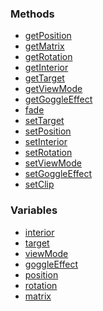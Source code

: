<DESCRIPTION HERE>

===Methods===

*[[/getCameraPosition.md|getPosition]]
*[[/getCameraMatrix.md|getMatrix]]
*[[/getCameraRotation.md|getRotation]]
*[[/getCameraInterior.md|getInterior]]
*[[/getCameraTarget.md|getTarget]]
*[[/getCameraViewMode.md|getViewMode]]
*[[/getCameraGoggleEffect.md|getGoggleEffect]]
*[[/fadeCamera.md|fade]]
*[[/setCameraTarget.md|setTarget]]
*[[/setCameraPosition.md|setPosition]]
*[[/setCameraInterior.md|setInterior]]
*[[/setCameraRotation.md|setRotation]]
*[[/setCameraViewMode.md|setViewMode]]
*[[/setCameraGoggleEffect.md|setGoggleEffect]]
*[[/setCameraClip.md|setClip]]

===Variables===

*[[/Camera.interior.md|interior]]
*[[/Camera.target.md|target]]
*[[/Camera.viewMode.md|viewMode]]
*[[/Camera.goggleEffect.md|goggleEffect]]
*[[/Camera.position.md|position]]
*[[/Camera.rotation.md|rotation]]
*[[/Camera.matrix.md|matrix]]